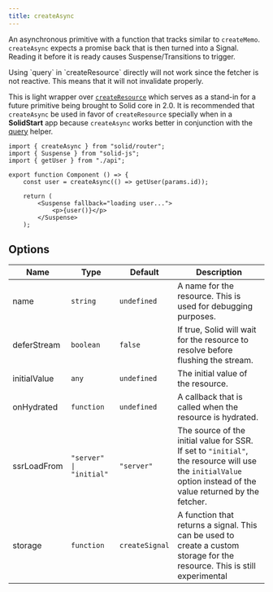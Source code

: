 ```yaml
---
title: createAsync
---
```


An asynchronous primitive with a function that tracks similar to `createMemo`.
`createAsync` expects a promise back that is then turned into a Signal.
Reading it before it is ready causes Suspense/Transitions to trigger.

<Callout type="caution">
	Using `query` in `createResource` directly will not work since the fetcher is
	not reactive. This means that it will not invalidate properly.
</Callout>

This is light wrapper over [`createResource`](/reference/basic-reactivity/create-resource) which serves as a stand-in for a future primitive being brought to Solid core in 2.0. 
It is recommended that `createAsync` be used in favor of `createResource` specially when in a **SolidStart** app because `createAsync` works better in conjunction with the [query](/solid-router/reference/data-apis/query) helper.

```tsx title="component.tsx" {6,10}
import { createAsync } from "solid/router";
import { Suspense } from "solid-js";
import { getUser } from "./api";

export function Component () => {
	const user = createAsync(() => getUser(params.id));

	return (
		<Suspense fallback="loading user...">
			<p>{user()}</p>
		</Suspense>
	);
```

## Options

| Name         | Type                    | Default        | Description                                                                                                                                                   |
| ------------ | ----------------------- | -------------- | ------------------------------------------------------------------------------------------------------------------------------------------------------------- |
| name         | `string`                | `undefined`    | A name for the resource. This is used for debugging purposes.                                                                                                 |
| deferStream  | `boolean`               | `false`        | If true, Solid will wait for the resource to resolve before flushing the stream.                                                                              |
| initialValue | `any`                   | `undefined`    | The initial value of the resource.                                                                                                                            |
| onHydrated   | `function`              | `undefined`    | A callback that is called when the resource is hydrated.                                                                                                      |
| ssrLoadFrom  | `"server" \| "initial"` | `"server"`     | The source of the initial value for SSR. If set to `"initial"`, the resource will use the `initialValue` option instead of the value returned by the fetcher. |
| storage      | `function`              | `createSignal` | A function that returns a signal. This can be used to create a custom storage for the resource. This is still experimental     
